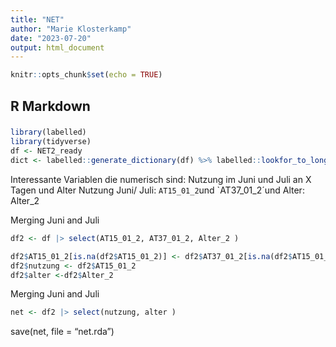 ```yaml
---
title: "NET"
author: "Marie Klosterkamp"
date: "2023-07-20"
output: html_document
---
```


```r
knitr::opts_chunk$set(echo = TRUE)
```

## R Markdown
###
```r
library(labelled)
library(tidyverse)
df <- NET2_ready
dict <- labelled::generate_dictionary(df) %>% labelled::lookfor_to_long_format()
```

Interessante Variablen die numerisch sind: Nutzung im Juni und Juli an X Tagen und Alter
Nutzung Juni/ Juli: `AT15_01_2`und `AT37_01_2´und
Alter: Alter_2


Merging Juni and Juli
```r
df2 <- df |> select(AT15_01_2, AT37_01_2, Alter_2 )
````

```r
df2$AT15_01_2[is.na(df2$AT15_01_2)] <- df2$AT37_01_2[is.na(df2$AT15_01_2)]
df2$nutzung <- df2$AT15_01_2
df2$alter <-df2$Alter_2

```


Merging Juni and Juli
```r
net <- df2 |> select(nutzung, alter )

````
save(net, file = "net.rda")
